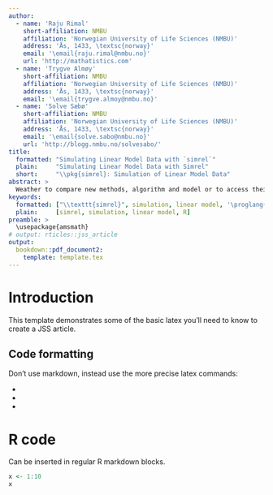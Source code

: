 ```yaml
---
author:
  - name: 'Raju Rimal'
    short-affiliation: NMBU
    affiliation: 'Norwegian University of Life Sciences (NMBU)'
    address: 'Ås, 1433, \textsc{norway}'
    email: '\email{raju.rimal@nmbu.no}'
    url: 'http://mathatistics.com'
  - name: 'Trygve Almøy'
    short-affiliation: NMBU
    affiliation: 'Norwegian University of Life Sciences (NMBU)'
    address: 'Ås, 1433, \textsc{norway}'
    email: '\email{trygve.almoy@nmbu.no}'
  - name: 'Solve Sæbø'
    short-affiliation: NMBU
    affiliation: 'Norwegian University of Life Sciences (NMBU)'
    address: 'Ås, 1433, \textsc{norway}'
    email: '\email{solve.sabo@nmbu.no}'
    url: 'http://blogg.nmbu.no/solvesabo/'
title:
  formatted: "Simulating Linear Model Data with `simrel`"
  plain:     "Simulating Linear Model Data with Simrel"
  short:     "\\pkg{simrel}: Simulation of Linear Model Data"
abstract: >
  Weather to compare new methods, algorithm and model or to access their properties, using simulated data is common in most research. This paper introduces an R-package `simrel` which provide a simple interface and few parameters to simulate multi-response linear model data with with wide range of properties. A shiny web application gives the package a friendly and easy-to-use interface for users to download data and explore various properties of the data. In addition, two examples are also presented as use cases of the package.
keywords:
  formatted: ["\\texttt{simrel}", simulation, linear model, '\proglang{R}']
  plain:     [simrel, simulation, linear model, R]
preamble: >
  \usepackage{amsmath}
# output: rticles::jss_article
output:
  bookdown::pdf_document2:
    template: template.tex
---
```


# Introduction

This template demonstrates some of the basic latex you'll need to know to create a JSS article.

## Code formatting

Don't use markdown, instead use the more precise latex commands:

* \proglang{Java}
* \pkg{plyr}
* \code{print("abc")}

# R code

Can be inserted in regular R markdown blocks.

```r
x <- 1:10
x
```
